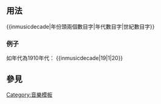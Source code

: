 <includeonly><!-- 在這裡加入模板的保護標識 --></includeonly><noinclude>{{template doc page viewed directly}}</noinclude>
<!-- 在本行下編輯模板說明 -->

== 用法 ==
<nowiki>{{inmusicdecade|年份頭兩個數目字|年代數目字|世紀數目字}}</nowiki>

===例子===
如年代為1910年代：
<nowiki>{{inmusicdecade|19|1|20}}</nowiki>

== 參見 ==

<includeonly>
<!-- 本行下加入模板的分類 -->
[[Category:各年作品模板|{{PAGENAME}}]]
[[Category:音樂模板]]
</includeonly>